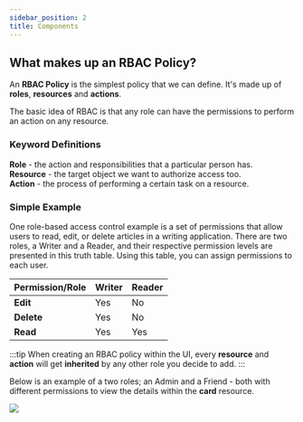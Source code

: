 ```yaml
---
sidebar_position: 2
title: Components
---
```


## What makes up an RBAC Policy?

An **RBAC Policy** is the simplest policy that we can define. It's made up of **roles**, **resources** and **actions**.

The basic idea of RBAC is that any role can have the permissions to perform an action on any resource.

### Keyword Definitions

**Role** - the action and responsibilities that a particular person has.<br />
**Resource** - the target object we want to authorize access too.<br />
**Action** - the process of performing a certain task on a resource.

### Simple Example

One role-based access control example is a set of permissions that allow users to read, edit, or
delete articles in a writing application. There are two roles, a Writer and a Reader, and their respective
permission levels are presented in this truth table. Using this table, you can assign permissions to each user.

| Permission/Role | Writer | Reader |
| --------------- | ------ | ------ |
| **Edit**        | Yes    | No     |
| **Delete**      | Yes    | No     |
| **Read**        | Yes    | Yes    |

:::tip
When creating an RBAC policy within the UI, every **resource** and **action** will get **inherited** by any other role
you decide to add.
:::

Below is an example of a two roles; an Admin and a Friend - both with different permissions to view the details within the
**card** resource.

![](/img/simple-rbac-roles.png)

